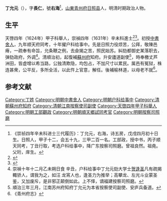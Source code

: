 '''丁允元'''（{{bd|？||？|catIdx=}}），字'''長仁'''，號'''右海'''<ref>《崇祯四年辛未科进士三代履历》：丁允元，右海，诗五房，戊戌四月初十日生。日照人，甲子十二，会五十九，三甲二百一名。工部政，授中书，丙子顺天同考，丁丑行取，考选户科给事中，降广东按察司照磨。曾祖良然。祖堯。父珩，庠生。</ref>，[[山東|山東]][[青州府|青州府]][[日照县|日照县]]人，明清时期政治人物。

== 生平 ==
天啓四年（1624年）甲子科舉人，崇禎四年（1631年）辛未科進士<ref>{{Cite book|title=《皇明贡举考》卷五|last=（明）[[张朝瑞|张朝瑞]]|first=|publisher=《续修四库全书》史部第828册|year=|isbn=|location=|pages=}}</ref><ref>{{Cite book|title=贡举志五种 上|last=鲁小俊，江俊伟著|first=|publisher=武汉：武汉大学出版社|year=2009|isbn=978-7-307-07043-1|location=|pages=}}</ref>。初授[[中書舍人|中書舍人]]，九年顺天府同考，十年擢户科给事中。先是日照力役烦苦，公拜，敬陳邑瘠，一疏奉有命旨，允条鞭之例，去僉揭之苦，照民始苏。糾劾都御史某落职去，弹劾政府，外调<ref>崇禎十年十二月乙未朔日食 辛丑，户科给事中丁允元劾大学士[[贺逢圣|贺逢圣]]凡有疏揭輙骄人，谓我为之，如汪 龙宵人也，逢圣力为推举；高攀龙、左光斗业蒙圣鉴，又加废斥，是非邪正颠倒如此。上不怿，谪福建按察司照磨。</ref>。清順治初，起復補[[蘇州府|蘇州府]]知府。升安廬道副使<ref>順治三年三月，江南苏州府知府丁允元为本省按察使司副使、安庐兵备道。</ref>，時奉檄丈芦洲田，皆虚增以希当路，公独清欺隐，均包占，不加尺寸以累民。属邑有冤狱，株连甚衆，公平反，多所全活，以此忤上官意，解任。後補榆林道，以母老不就<ref>《青州府志》</ref>。

==参考文献==
{{reflist}}

{{崇禎四年辛未科殿試金榜}}
{{清朝官员小作品}}

{{Authority control}}

{{DEFAULTSORT:}}
[[Category:丁姓|Category:丁姓]]
[[Category:明朝中書舍人|Category:明朝中書舍人]]
[[Category:明朝户科给事中|Category:明朝户科给事中]]
[[Category:清朝蘇州府知府|Category:清朝蘇州府知府]]
[[Category:清朝江南按察使司副使|Category:清朝江南按察使司副使]]
[[Category:天啓四年甲子科舉人|Category:天啓四年甲子科舉人]]
[[Category:明朝工部觀政|Category:明朝工部觀政]]
[[Category:明朝順天鄉試同考官|Category:明朝順天鄉試同考官]]
[[Category:明朝按察司照磨|Category:明朝按察司照磨]]